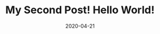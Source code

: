 ---
title: My Second Post! Hello World!
slug: my-second-post
date: 2020-04-21
featureImage: profile-pic.jpg
excerpt: Lalala
---